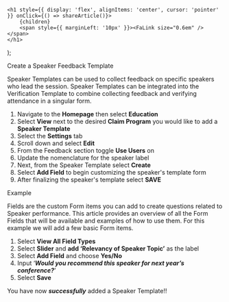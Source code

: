 

    <h1 style={{ display: 'flex', alignItems: 'center', cursor: 'pointer' }} onClick={() => shareArticle()}>
        {children} 
        <span style={{ marginLeft: '10px' }}><FaLink size="0.6em" /></span>
    </h1>
);

<ToastContainer />

<ClickableTitle>Create a Speaker Feedback Template</ClickableTitle>




Speaker Templates can be used to collect feedback on specific speakers who lead the session. Speaker Templates can be integrated into the Verification Template to combine collecting feedback and verifying attendance in a singular form.


1. Navigate to the **Homepage** then select **Education**
2. Select **View** next to the desired **Claim Program** you would like to add a **Speaker Template**
3. Select the **Settings** tab
4. Scroll down and select **Edit**
5. From the Feedback section toggle **Use Users** on
6. Update the nomenclature for the speaker label
7. Next, from the Speaker Template select **Create**
8. Select **Add Field** to begin customizing the speaker's template form
9. After finalizing the speaker's template select **SAVE**


Example


Fields are the custom Form items you can add to create questions related to Speaker performance. This article provides an overview of all the Form Fields that will be available and examples of how to use them. For this example we will add a few basic Form items.


1. Select **View All Field Types**
2. Select **Slider** and **add ‘Relevancy of Speaker Topic’** as the label
3. Select **Add Field** and choose **Yes/No**
4. Input ‘***Would you recommend this speaker for next year’s conference?***’
5. Select **Save**


You have now ***successfully*** added a Speaker Template!!



